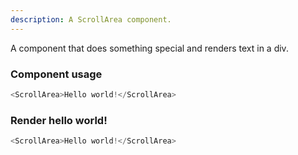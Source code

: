 ```yaml
---
description: A ScrollArea component.
---
```



A component that does something special and renders text in a div.

### Component usage
```js
<ScrollArea>Hello world!</ScrollArea>
```

### Render hello world!

```js live
<ScrollArea>Hello world!</ScrollArea>
```
